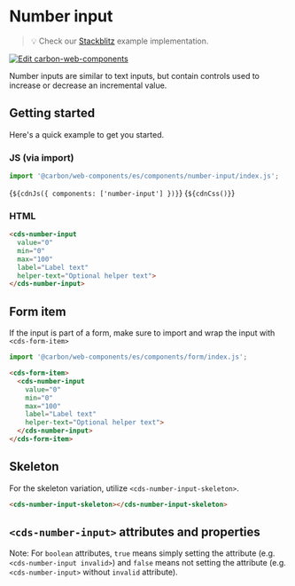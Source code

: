 
<Meta of={NumberInputStories} />

# Number input

> 💡 Check our
> [Stackblitz](https://stackblitz.com/github/carbon-design-system/carbon-for-ibm-dotcom/tree/main/packages/web-components/examples/stackblitz/basic/components/number-input)
> example implementation.

[![Edit carbon-web-components](https://developer.stackblitz.com/img/open_in_stackblitz.svg)](https://stackblitz.com/github/carbon-design-system/carbon-for-ibm-dotcom/tree/main/packages/carbon-web-components/examples/stackblitz/basic/components/number-input)

Number inputs are similar to text inputs, but contain controls used to increase
or decrease an incremental value.

## Getting started

Here's a quick example to get you started.

### JS (via import)

```javascript
import '@carbon/web-components/es/components/number-input/index.js';
```

<Markdown>{`${cdnJs({ components: ['number-input'] })}`}</Markdown>
<Markdown>{`${cdnCss()}`}</Markdown>

### HTML

```html
<cds-number-input
  value="0"
  min="0"
  max="100"
  label="Label text"
  helper-text="Optional helper text">
</cds-number-input>
```

## Form item

If the input is part of a form, make sure to import and wrap the input with
`<cds-form-item>`

```javascript
import '@carbon/web-components/es/components/form/index.js';
```

```html
<cds-form-item>
  <cds-number-input
    value="0"
    min="0"
    max="100"
    label="Label text"
    helper-text="Optional helper text">
  </cds-number-input>
</cds-form-item>
```

## Skeleton

For the skeleton variation, utilize `<cds-number-input-skeleton>`.

```html
<cds-number-input-skeleton></cds-number-input-skeleton>
```

## `<cds-number-input>` attributes and properties

Note: For `boolean` attributes, `true` means simply setting the attribute (e.g.
`<cds-number-input invalid>`) and `false` means not setting the attribute (e.g.
`<cds-number-input>` without `invalid` attribute).

<ArgTypes of="cds-number-input" />

